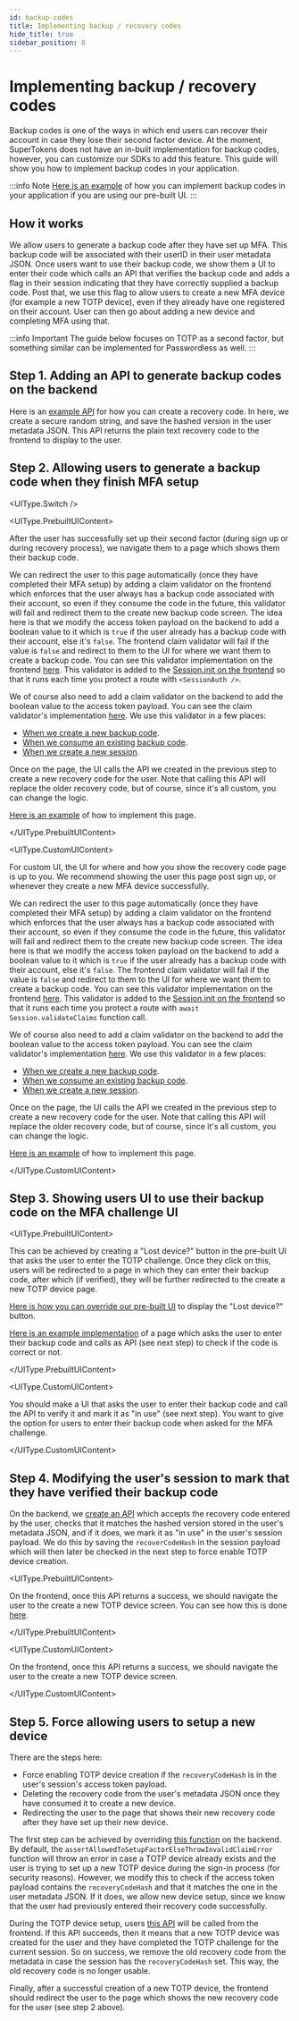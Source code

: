 ```yaml
---
id: backup-codes
title: Implementing backup / recovery codes
hide_title: true
sidebar_position: 8
---
```



# Implementing backup / recovery codes

<PaidFeatureCallout />

Backup codes is one of the ways in which end users can recover their account in case they lose their second factor device. At the moment, SuperTokens does not have an in-built implementation for backup codes, however, you can customize our SDKs to add this feature. This guide will show you how to implement backup codes in your application.

:::info Note
[Here is an example](https://github.com/supertokens/supertokens-auth-react/tree/master/examples/with-multifactorauth-recovery-codes) of how you can implement backup codes in your application if you are using our pre-built UI.
:::

## How it works
We allow users to generate a backup code after they have set up MFA. This backup code will be associated with their userID in their user metadata JSON. Once users want to use their backup code, we show them a UI to enter their code which calls an API that verifies the backup code and adds a flag in their session indicating that they have correctly supplied a backup code. Post that, we use this flag to allow users to create a new MFA device (for example a new TOTP device), even if they already have one registered on their account. User can then go about adding a new device and completing MFA using that.

:::info Important
The guide below focuses on TOTP as a second factor, but something similar can be implemented for Passwordless as well.
:::

## Step 1. Adding an API to generate backup codes on the backend

Here is an [example API](https://github.com/supertokens/supertokens-auth-react/tree/master/examples/with-multifactorauth-recovery-codes/backend/index.ts#L52) for how you can create a recovery code. In here, we create a secure random string, and save the hashed version in the user metadata JSON. This API returns the plain text recovery code to the frontend to display to the user.

## Step 2. Allowing users to generate a backup code when they finish MFA setup

<UIType.Switch />

<UIType.PrebuiltUIContent>

After the user has successfully set up their second factor (during sign up or during recovery process), we navigate them to a page which shows them their backup code. 

We can redirect the user to this page automatically (once they have completed their MFA setup) by adding a claim validator on the frontend which enforces that the user always has a backup code associated with their account, so even if they consume the code in the future, this validator will fail and redirect them to the create new backup code screen. The idea here is that we modify the access token payload on the backend to add a boolean value to it which is `true` if the user already has a backup code with their account, else it's `false`. The frontend claim validator will fail if the value is `false` and redirect to them to the UI for where we want them to create a backup code. You can see this validator implementation on the frontend [here](https://github.com/supertokens/supertokens-auth-react/tree/master/examples/with-multifactorauth-recovery-codes/frontend/src/recoveryCodeExistsClaim.ts). This validator is added to the [Session.init on the frontend](https://github.com/supertokens/supertokens-auth-react/tree/master/examples/with-multifactorauth-recovery-codes/frontend/src/config.tsx#L56) so that it runs each time you protect a route with `<SessionAuth />`.

We of course also need to add a claim validator on the backend to add the boolean value to the access token payload. You can see the claim validator's implementation [here](https://github.com/supertokens/supertokens-auth-react/tree/master/examples/with-multifactorauth-recovery-codes/backend/recoveryCodeExistsClaim.ts). We use this validator in a few places:
- [When we create a new backup code](https://github.com/supertokens/supertokens-auth-react/tree/master/examples/with-multifactorauth-recovery-codes/backend/index.ts#L61).
- [When we consume an existing backup code](https://github.com/supertokens/supertokens-auth-react/tree/master/examples/with-multifactorauth-recovery-codes/backend/config.ts#L55).
- [When we create a new session](https://github.com/supertokens/supertokens-auth-react/tree/master/examples/with-multifactorauth-recovery-codes/backend/config.ts#L127).

Once on the page, the UI calls the API we created in the previous step to create a new recovery code for the user. Note that calling this API will replace the older recovery code, but of course, since it's all custom, you can change the logic.

[Here is an example](https://github.com/supertokens/supertokens-auth-react/tree/master/examples/with-multifactorauth-recovery-codes/frontend/src/CreateRecoveryCode/index.tsx) of how to implement this page.

</UIType.PrebuiltUIContent>

<UIType.CustomUIContent>

For custom UI, the UI for where and how you show the recovery code page is up to you. We recommend showing the user this page post sign up, or whenever they create a new MFA device successfully.

We can redirect the user to this page automatically (once they have completed their MFA setup) by adding a claim validator on the frontend which enforces that the user always has a backup code associated with their account, so even if they consume the code in the future, this validator will fail and redirect them to the create new backup code screen. The idea here is that we modify the access token payload on the backend to add a boolean value to it which is `true` if the user already has a backup code with their account, else it's `false`. The frontend claim validator will fail if the value is `false` and redirect to them to the UI for where we want them to create a backup code. You can see this validator implementation on the frontend [here](https://github.com/supertokens/supertokens-auth-react/tree/master/examples/with-multifactorauth-recovery-codes/frontend/src/recoveryCodeExistsClaim.ts). This validator is added to the [Session.init on the frontend](https://github.com/supertokens/supertokens-auth-react/tree/master/examples/with-multifactorauth-recovery-codes/frontend/src/config.tsx#L56) so that it runs each time you protect a route with `await Session.validateClaims` function call.

We of course also need to add a claim validator on the backend to add the boolean value to the access token payload. You can see the claim validator's implementation [here](https://github.com/supertokens/supertokens-auth-react/tree/master/examples/with-multifactorauth-recovery-codes/backend/recoveryCodeExistsClaim.ts). We use this validator in a few places:
- [When we create a new backup code](https://github.com/supertokens/supertokens-auth-react/tree/master/examples/with-multifactorauth-recovery-codes/backend/index.ts#L61).
- [When we consume an existing backup code](https://github.com/supertokens/supertokens-auth-react/tree/master/examples/with-multifactorauth-recovery-codes/backend/config.ts#L55).
- [When we create a new session](https://github.com/supertokens/supertokens-auth-react/tree/master/examples/with-multifactorauth-recovery-codes/backend/config.ts#L127).

Once on the page, the UI calls the API we created in the previous step to create a new recovery code for the user. Note that calling this API will replace the older recovery code, but of course, since it's all custom, you can change the logic.

[Here is an example](https://github.com/supertokens/supertokens-auth-react/tree/master/examples/with-multifactorauth-recovery-codes/frontend/src/CreateRecoveryCode/index.tsx) of how to implement this page.

</UIType.CustomUIContent>

## Step 3. Showing users UI to use their backup code on the MFA challenge UI


<UIType.PrebuiltUIContent>

This can be achieved by creating a "Lost device?" button in the pre-built UI that asks the user to enter the TOTP challenge. Once they click on this, users will be redirected to a page in which they can enter their backup code, after which (if verified), they will be further redirected to the create a new TOTP device page.

[Here is how you can override our pre-built UI](https://github.com/supertokens/supertokens-auth-react/tree/master/examples/with-multifactorauth-recovery-codes/frontend/src/App.tsx#L19) to display the "Lost device?" button.

[Here is an example implementation](https://github.com/supertokens/supertokens-auth-react/tree/master/examples/with-multifactorauth-recovery-codes/frontend/src/RecoveryCode/index.tsx) of a page which asks the user to enter their backup code and calls as API (see next step) to check if the code is correct or not.

</UIType.PrebuiltUIContent>

<UIType.CustomUIContent>

You should make a UI that asks the user to enter their backup code and call the API to verify it and mark it as "in use" (see next step). You want to give the option for users to enter their backup code when asked for the MFA challenge.

</UIType.CustomUIContent>

## Step 4. Modifying the user's session to mark that they have verified their backup code

On the backend, we [create an API](https://github.com/supertokens/supertokens-auth-react/tree/master/examples/with-multifactorauth-recovery-codes/backend/index.ts#L64) which accepts the recovery code entered by the user, checks that it matches the hashed version stored in the user's metadata JSON, and if it does, we mark it as "in use" in the user's session payload. We do this by saving the `recoverCodeHash` in the session payload which will then later be checked in the next step to force enable TOTP device creation.


<UIType.PrebuiltUIContent>

On the frontend, once this API returns a success, we should navigate the user to the create a new TOTP device screen. You can see how this is done [here](https://github.com/supertokens/supertokens-auth-react/tree/master/examples/with-multifactorauth-recovery-codes/frontend/src/RecoveryCode/index.tsx#L20).

</UIType.PrebuiltUIContent>

<UIType.CustomUIContent>

On the frontend, once this API returns a success, we should navigate the user to the create a new TOTP device screen.

</UIType.CustomUIContent>

## Step 5. Force allowing users to setup a new device

There are the steps here:
- Force enabling TOTP device creation if the `recoveryCodeHash` is in the user's session's access token payload.
- Deleting the recovery code from the user's metadata JSON once they have consumed it to create a new device. 
- Redirecting the user to the page that shows their new recovery code after they have set up their new device.

The first step can be achieved by overriding [this function](https://github.com/supertokens/supertokens-auth-react/tree/master/examples/with-multifactorauth-recovery-codes/backend/config.ts#L68) on the backend. By default, the `assertAllowedToSetupFactorElseThrowInvalidClaimError` function will throw an error in case a TOTP device already exists and the user is trying to set up a new TOTP device during the sign-in process (for security reasons). However, we modify this to check if the access token payload contains the `recoveryCodeHash` and that it matches the one in the user metadata JSON. If it does, we allow new device setup, since we know that the user had previously entered their recovery code successfully.

During the TOTP device setup, users [this API](https://github.com/supertokens/supertokens-auth-react/tree/master/examples/with-multifactorauth-recovery-codes/backend/config.ts#L45) will be called from the frontend. If this API succeeds, then it means that a new TOTP device was created for the user and they have completed the TOTP challenge for the current session. So on success, we remove the old recovery code from the metadata in case the session has the `recoveryCodeHash` set. This way, the old recovery code is no longer usable. 

Finally, after a successful creation of a new TOTP device, the frontend should redirect the user to the page which shows the new recovery code for the user (see step 2 above).
